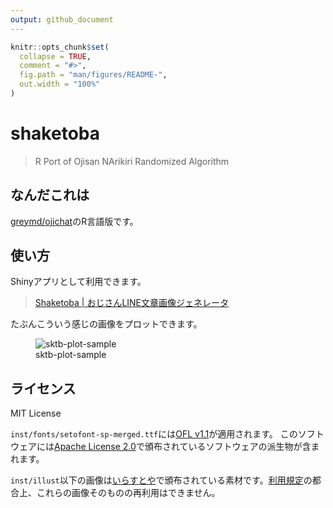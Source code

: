 ```yaml
---
output: github_document
---
```


<!-- README.md is generated from README.Rmd. Please edit that file -->

```r
knitr::opts_chunk$set(
  collapse = TRUE,
  comment = "#>",
  fig.path = "man/figures/README-",
  out.width = "100%"
)
```

# shaketoba

<!-- badges: start -->
<!-- badges: end -->

> R Port of Ojisan NArikiri Randomized Algorithm

## なんだこれは

[greymd/ojichat](https://github.com/greymd/ojichat)のR言語版です。

## 使い方

Shinyアプリとして利用できます。

> [Shaketoba | おじさんLINE文章画像ジェネレータ](https://paithiov909.shinyapps.io/shaketoba/)

たぶんこういう感じの画像をプロットできます。

![sktb-plot-sample](https://rawcdn.githack.com/paithiov909/shaketoba/7699e14ca72461077b0942a44b1457fb787cbf86/man/figures/plot.png)

## ライセンス

MIT License

`inst/fonts/setofont-sp-merged.ttf`には[OFL v1.1](https://github.com/paithiov909/shaketoba/blob/main/inst/fonts/OFL.txt)が適用されます。
このソフトウェアには[Apache License 2.0](https://www.apache.org/licenses/LICENSE-2.0.html)で頒布されているソフトウェアの派生物が含まれます。

`inst/illust`以下の画像は[いらすとや](https://www.irasutoya.com/)で頒布されている素材です。[利用規定](https://www.irasutoya.com/p/terms.html)の都合上、これらの画像そのものの再利用はできません。

